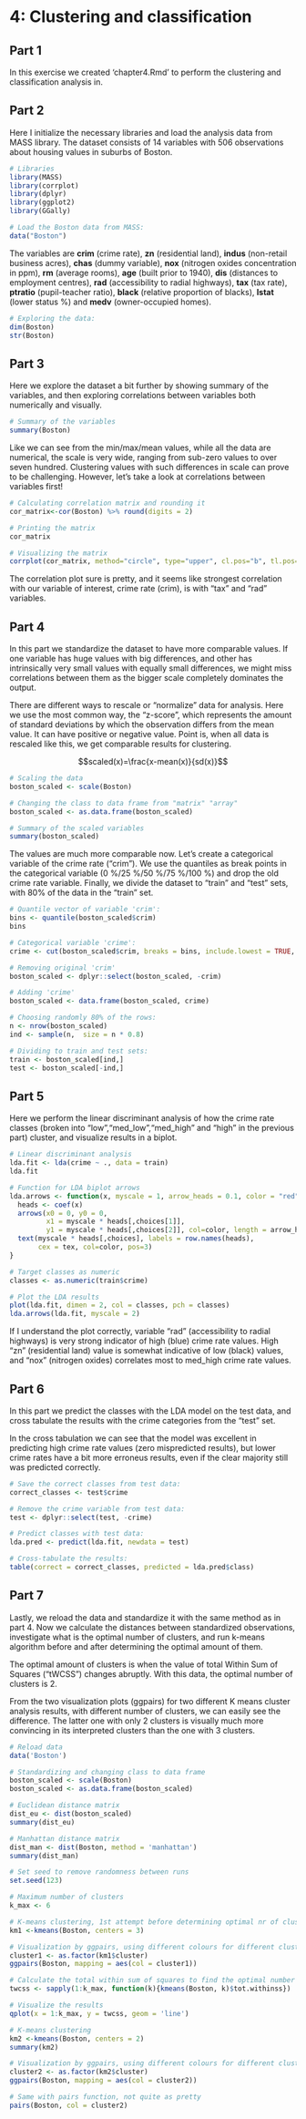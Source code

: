 # 4: Clustering and classification
## Part 1

In this exercise we created ‘chapter4.Rmd’ to perform the clustering and classification analysis in.

## Part 2

Here I initialize the necessary libraries and load the analysis data from MASS library. The dataset consists of 14 variables with 506 observations about housing values in suburbs of Boston.

```r
# Libraries
library(MASS)
library(corrplot)
library(dplyr)
library(ggplot2)
library(GGally)

# Load the Boston data from MASS:
data("Boston")

```

The variables are **crim** (crime rate), **zn** (residential land), **indus** (non-retail business acres), **chas** (dummy variable), **nox** (nitrogen oxides concentration in ppm), **rm** (average rooms), **age** (built prior to 1940), **dis** (distances to employment centres), **rad** (accessibility to radial highways), **tax** (tax rate), **ptratio** (pupil-teacher ratio), **black** (relative proportion of blacks), **lstat** (lower status %) and **medv** (owner-occupied homes).

```r
# Exploring the data:
dim(Boston)
str(Boston)

```

## Part 3

Here we explore the dataset a bit further by showing summary of the variables, and then exploring correlations between variables both numerically and visually.

```r
# Summary of the variables
summary(Boston)
```
Like we can see from the min/max/mean values, while all the data are numerical, the scale is very wide, ranging from sub-zero values to over seven hundred. Clustering values with such differences in scale can prove to be challenging. However, let's take a look at correlations between variables first! 

```r

# Calculating correlation matrix and rounding it
cor_matrix<-cor(Boston) %>% round(digits = 2)

# Printing the matrix
cor_matrix

# Visualizing the matrix
corrplot(cor_matrix, method="circle", type="upper", cl.pos="b", tl.pos="d", tl.cex = 0.6)

```
The correlation plot sure is pretty, and it seems like strongest correlation with our variable of interest, crime rate (crim), is with "tax" and "rad" variables.


## Part 4

In this part we standardize the dataset to have more comparable values. If one variable has huge values with big differences, and other has intrinsically very small values with equally small differences, we might miss correlations between them as the bigger scale completely dominates the output. 

There are different ways to rescale or "normalize" data for analysis. Here we use the most common way, the "z-score", which represents the amount of standard deviations by which the observation differs from the mean value. It can have positive or negative value. Point is, when all data is rescaled like this, we get comparable results for clustering.

$$scaled(x)=\frac{x-mean(x)}{sd(x)}$$

```r
# Scaling the data
boston_scaled <- scale(Boston)

# Changing the class to data frame from "matrix" "array"
boston_scaled <- as.data.frame(boston_scaled)

# Summary of the scaled variables
summary(boston_scaled)

```
The values are much more comparable now. Let's create a categorical variable of the crime rate ("crim"). We use the quantiles as break points in the categorical variable (0 %/25 %/50 %/75 %/100 %) and drop the old crime rate variable. Finally, we divide the dataset to "train" and "test" sets, with 80% of the data in the "train" set.

```r
# Quantile vector of variable 'crim':
bins <- quantile(boston_scaled$crim)
bins

# Categorical variable 'crime':
crime <- cut(boston_scaled$crim, breaks = bins, include.lowest = TRUE, label = c("low","med_low","med_high","high"))

# Removing original 'crim'
boston_scaled <- dplyr::select(boston_scaled, -crim)

# Adding 'crime'
boston_scaled <- data.frame(boston_scaled, crime)

# Choosing randomly 80% of the rows:
n <- nrow(boston_scaled)
ind <- sample(n,  size = n * 0.8)

# Dividing to train and test sets:
train <- boston_scaled[ind,]
test <- boston_scaled[-ind,]
```

## Part 5

Here we perform the linear discriminant analysis of how the crime rate classes (broken into "low","med_low","med_high" and "high" in the previous part) cluster, and visualize results in a biplot. 

```r
# Linear discriminant analysis
lda.fit <- lda(crime ~ ., data = train)
lda.fit

# Function for LDA biplot arrows
lda.arrows <- function(x, myscale = 1, arrow_heads = 0.1, color = "red", tex = 0.75, choices = c(1,2)){
  heads <- coef(x)
  arrows(x0 = 0, y0 = 0, 
         x1 = myscale * heads[,choices[1]], 
         y1 = myscale * heads[,choices[2]], col=color, length = arrow_heads)
  text(myscale * heads[,choices], labels = row.names(heads), 
       cex = tex, col=color, pos=3)
}

# Target classes as numeric
classes <- as.numeric(train$crime)

# Plot the LDA results
plot(lda.fit, dimen = 2, col = classes, pch = classes)
lda.arrows(lda.fit, myscale = 2)

```

If I understand the plot correctly, variable "rad" (accessibility to radial highways) is very strong indicator of high (blue) crime rate values. High "zn" (residential land) value is somewhat indicative of low (black) values, and "nox" (nitrogen oxides) correlates most to med_high crime rate values.

## Part 6

In this part we predict the classes with the LDA model on the test data, and cross tabulate the results with the crime categories from the "test" set. 

In the cross tabulation we can see that the model was excellent in predicting high crime rate values (zero mispredicted results), but lower crime rates have a bit more erroneus results, even if the clear majority still was predicted correctly.

```r
# Save the correct classes from test data:
correct_classes <- test$crime

# Remove the crime variable from test data:
test <- dplyr::select(test, -crime)

# Predict classes with test data:
lda.pred <- predict(lda.fit, newdata = test)

# Cross-tabulate the results:
table(correct = correct_classes, predicted = lda.pred$class)

```

## Part 7

Lastly, we reload the data and standardize it with the same method as in part 4. Now we calculate the distances between standardized observations, investigate what is the optimal number of clusters, and run k-means algorithm before and after determining the optimal amount of them.

The optimal amount of clusters is when the value of total Within Sum of Squares ("tWCSS") changes abruptly. With this data, the optimal number of clusters is 2.

From the two visualization plots (ggpairs) for two different K means cluster analysis results, with different number of clusters, we can easily see the difference. The latter one with only 2 clusters is visually much more convincing in its interpreted clusters than the one with 3 clusters.

```r
# Reload data
data('Boston')

# Standardizing and changing class to data frame
boston_scaled <- scale(Boston)
boston_scaled <- as.data.frame(boston_scaled)

# Euclidean distance matrix
dist_eu <- dist(boston_scaled)
summary(dist_eu)

# Manhattan distance matrix
dist_man <- dist(Boston, method = 'manhattan')
summary(dist_man)

# Set seed to remove randomness between runs
set.seed(123)

# Maximum number of clusters
k_max <- 6

# K-means clustering, 1st attempt before determining optimal nr of clusters
km1 <-kmeans(Boston, centers = 3)

# Visualization by ggpairs, using different colours for different clusters 
cluster1 <- as.factor(km1$cluster)
ggpairs(Boston, mapping = aes(col = cluster1))

# Calculate the total within sum of squares to find the optimal number of clusters
twcss <- sapply(1:k_max, function(k){kmeans(Boston, k)$tot.withinss})

# Visualize the results
qplot(x = 1:k_max, y = twcss, geom = 'line')

# K-means clustering
km2 <-kmeans(Boston, centers = 2)
summary(km2)

# Visualization by ggpairs, using different colours for different clusters 
cluster2 <- as.factor(km2$cluster)
ggpairs(Boston, mapping = aes(col = cluster2))

# Same with pairs function, not quite as pretty
pairs(Boston, col = cluster2)

```


